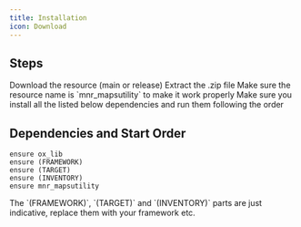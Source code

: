 ---
title: Installation
icon: Download
---

## Steps


<Steps>
  <Step>
  Download the resource (main or release)
  </Step>
  <Step>
  Extract the .zip file
  </Step>
  <Step>
  Make sure the resource name is `mnr_mapsutility` to make it work properly
  </Step>
  <Step>
  Make sure you install all the listed below dependencies and run them following the order
  </Step>
</Steps>

## Dependencies and Start Order

```mdx title="server.cfg"
ensure ox_lib
ensure (FRAMEWORK)
ensure (TARGET)
ensure (INVENTORY)
ensure mnr_mapsutility
```

<Callout title="WARNING" type="warn">
  The `(FRAMEWORK)`, `(TARGET)` and `(INVENTORY)` parts are just indicative, replace them with your framework etc.
</Callout>